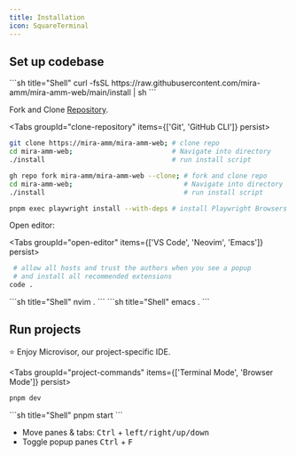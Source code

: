 ```yaml
---
title: Installation
icon: SquareTerminal
---
```



<div className='fd-steps [&_h2]:fd-step'>

## Set up codebase
<Accordions>
  <Accordion title="Experimental Installer">
```sh title="Shell"
curl -fsSL https://raw.githubusercontent.com/mira-amm/mira-amm-web/main/install | sh
```
</Accordion>
</Accordions>

Fork and Clone [Repository](https://github.com/mira-amm/mira-amm-web).


<Tabs groupId="clone-repository" items={['Git', 'GitHub CLI']} persist>
  <Tab value="Git">
```sh title="Shell"
git clone https://mira-amm/mira-amm-web; # clone repo
cd mira-amm-web;                         # Navigate into directory
./install                                # run install script
  ```
  </Tab>
  <Tab value="GitHub CLI">

```sh title="Shell"
gh repo fork mira-amm/mira-amm-web --clone; # fork and clone repo
cd mira-amm-web;                            # Navigate into directory
./install                                   # run install script
```
  </Tab>
  </Tabs>

```sh title="Terminal"
pnpm exec playwright install --with-deps # install Playwright Browsers for E2E Testing
```

Open editor:

<Tabs groupId="open-editor" items={['VS Code', 'Neovim', 'Emacs']} persist>
  <Tab value="VS Code">
   ```sh title="Shell"
    # allow all hosts and trust the authors when you see a popup
    # and install all recommended extensions
   code .
   ```
</Tab>
  <Tab value="Neovim">
   ```sh title="Shell"
   nvim .
   ```
  </Tab>
  <Tab value="Emacs">
   ```sh title="Shell"
   emacs .
   ```
  </Tab>
</Tabs>

  ## Run projects

⭐ Enjoy Microvisor, our project-specific IDE.

<Tabs groupId="project-commands" items={['Terminal Mode', 'Browser Mode']} persist>
  <Tab value="Terminal Mode">
   ```sh title="Shell"
   pnpm dev
   ```
</Tab>
  <Tab value="Browser Mode">
   ```sh title="Shell"
   pnpm start
   ```
  </Tab>
</Tabs>

- Move panes & tabs: <kbd>Ctrl</kbd> + <kbd>left/right/up/down</kbd>
- Toggle popup panes <kbd>Ctrl</kbd> + <kbd>F</kbd>

</div>
